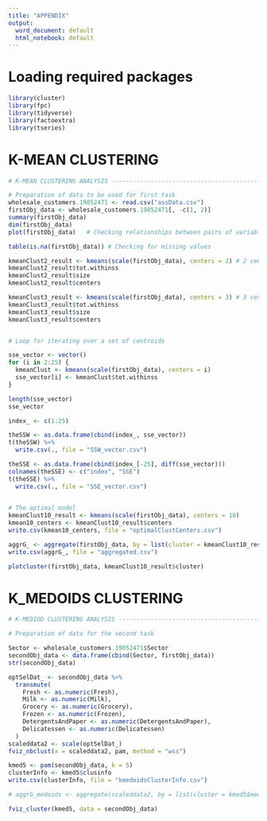 ```yaml
---
title: "APPENDIX"
output:
  word_document: default
  html_notebook: default
---
```



# Loading required packages
```r
library(cluster)
library(fpc)
library(tidyverse)
library(factoextra)
library(tseries)

```

# K-MEAN CLUSTERING
```r
# K-MEAN CLUSTERING ANALYSIS ----------------------------------------------

# Preparation of data to be used for first task
wholesale_customers.19052471 <- read.csv("assData.csv")
firstObj_data <- wholesale_customers.19052471[, -c(1, 2)]
summary(firstObj_data)
dim(firstObj_data)
plot(firstObj_data)   # Checking relationships between pairs of variables

table(is.na(firstObj_data)) # Checking for missing values

kmeanClust2_result <- kmeans(scale(firstObj_data), centers = 2) # 2 centroids
kmeanClust2_result$tot.withinss
kmeanClust2_result$size
kmeanClust2_result$centers

kmeanClust3_result <- kmeans(scale(firstObj_data), centers = 3) # 3 centroids
kmeanClust3_result$tot.withinss
kmeanClust3_result$size
kmeanClust3_result$centers


# Loop for iterating over a set of centroids

sse_vector <- vector()
for (i in 2:25) {
  kmeanClust <- kmeans(scale(firstObj_data), centers = i)
  sse_vector[i] <- kmeanClust$tot.withinss
}

length(sse_vector)
sse_vector

index_ <- c(1:25)

theSSW <- as.data.frame(cbind(index_, sse_vector))
t(theSSW) %>%
  write.csv(., file = "SSW_vector.csv")

theSSE <- as.data.frame(cbind(index_[-25], diff(sse_vector)))
colnames(theSSE) <- c("index", "SSE")
t(theSSE) %>%
  write.csv(., file = "SSE_vector.csv")

 
# The optimal model
kmeanClust10_result <- kmeans(scale(firstObj_data), centers = 10)
kmean10_centers <- kmeanClust10_result$centers
write.csv(kmean10_centers, file = "optimalClustCenters.csv")

aggrG_ <- aggregate(firstObj_data, by = list(cluster = kmeanClust10_result$cluster), mean)
write.csv(aggrG_, file = "aggregated.csv")

plotcluster(firstObj_data, kmeanClust10_result$cluster)

```


# K_MEDOIDS CLUSTERING
```r

# K-MEDIOD CLUSTERING ANALYSIS --------------------------------------------

# Preparation of data for the second task

Sector <- wholesale_customers.19052471$Sector
secondObj_data <- data.frame(cbind(Sector, firstObj_data))
str(secondObj_data)

optSelDat_ <- secondObj_data %>% 
  transmute(
    Fresh <- as.numeric(Fresh),
    Milk <- as.numeric(Milk),
    Grocery <- as.numeric(Grocery),
    Frozen <- as.numeric(Frozen),
    DetergentsAndPaper <- as.numeric(DetergentsAndPaper),
    Delicatessen <- as.numeric(Delicatessen)
  )
scaleddata2 <- scale(optSelDat_)
fviz_nbclust(x = scaleddata2, pam, method = "wss")

kmed5 <- pam(secondObj_data, k = 5)
clusterInfo <- kmed5$clusinfo
write.csv(clusterInfo, file = "kmedoidsClusterInfo.csv")

# aggrG_medoids <- aggregate(scaleddata2, by = list(cluster = kmed5$medoids), mean)

fviz_cluster(kmed5, data = secondObj_data)

```

